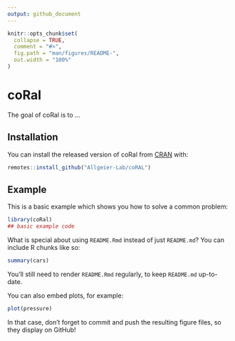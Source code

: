 ```yaml
---
output: github_document
---
```


<!-- README.md is generated from README.Rmd. Please edit that file -->

```r
knitr::opts_chunk$set(
  collapse = TRUE,
  comment = "#>",
  fig.path = "man/figures/README-",
  out.width = "100%"
)
```

# coRal

<!-- badges: start -->
<!-- badges: end -->

The goal of coRal is to ...

## Installation

You can install the released version of coRal from [CRAN](https://CRAN.R-project.org) with:

``` r
remotes::install_github("Allgeier-Lab/coRAL")
```

## Example

This is a basic example which shows you how to solve a common problem:

```r
library(coRal)
## basic example code
```

What is special about using `README.Rmd` instead of just `README.md`? You can include R chunks like so:

```r
summary(cars)
```

You'll still need to render `README.Rmd` regularly, to keep `README.md` up-to-date.

You can also embed plots, for example:

```r
plot(pressure)
```

In that case, don't forget to commit and push the resulting figure files, so they display on GitHub!
